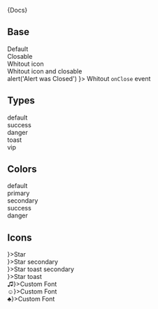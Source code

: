 



<Meta title="Components|Alert" component={Alert} />

<Description>{Docs}</Description>

## Base

<Preview>
  <Story name="Base">
    <div>
      <Alert>Default</Alert> <br/>
      <Alert closable>Closable</Alert> <br/>
      <Alert icon={false}>Whitout icon</Alert> <br/>
      <Alert closable icon={false}>
        Whitout icon and closable
      </Alert><br/>
      <Alert onClose={() => alert('Alert was Closed') }>
        Whitout <code>onClose</code> event
      </Alert>
    </div>
  </Story>
</Preview>

## Types

<Preview>
  <Story name="Types">
    <div>
      <Alert type="default">default</Alert><br/>
      <Alert type="success">success</Alert><br/>
      <Alert type="danger">danger</Alert><br/>
      <Alert type="toast">toast</Alert><br/>
      <Alert type="vip">vip</Alert>
    </div>
  </Story>
</Preview>

## Colors

<Preview>
  <Story name="Colors">
    <div>
      <Alert>default</Alert><br/>
      <Alert color="primary">primary</Alert><br/>
      <Alert color="secondary">secondary</Alert><br/>
      <Alert color="success">success</Alert><br/>
      <Alert color="danger">danger</Alert>
    </div>
  </Story>
</Preview>

## Icons

<Preview>
  <Story name="Icons">
    <div>
      <Alert icon={<Star/>}>Star</Alert><br/>
      <Alert color="secondary" icon={<Star />}>Star secondary</Alert><br/>
      <Alert type="toast" color="success" icon={<Star />}>Star toast secondary</Alert><br/>
      <Alert type="toast" icon={<Star />}>Star toast</Alert><br/>
      <Alert icon={<span>♫</span>}>Custom Font</Alert><br/>
      <Alert color="danger" icon={<span>☺</span>}>Custom Font</Alert><br/>
      <Alert color="secondary" icon={<span>♣</span>}>Custom Font</Alert>
    </div>
  </Story>
</Preview>
